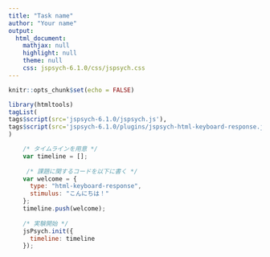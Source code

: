 ```yaml
---
title: "Task name"
author: "Your name"
output:
  html_document:
    mathjax: null
    highlight: null
    theme: null
    css: jspsych-6.1.0/css/jspsych.css
---
```


```r
knitr::opts_chunk$set(echo = FALSE)
```

```r
library(htmltools)
tagList(
tags$script(src='jspsych-6.1.0/jspsych.js'),
tags$script(src='jspsych-6.1.0/plugins/jspsych-html-keyboard-response.js')
)
```

```js
    /* タイムラインを用意 */
    var timeline = [];
    
     /* 課題に関するコードを以下に書く */
    var welcome = {
      type: "html-keyboard-response",
      stimulus: "こんにちは！"
    };
    timeline.push(welcome);
    
    /* 実験開始 */
    jsPsych.init({
      timeline: timeline
    });
```
